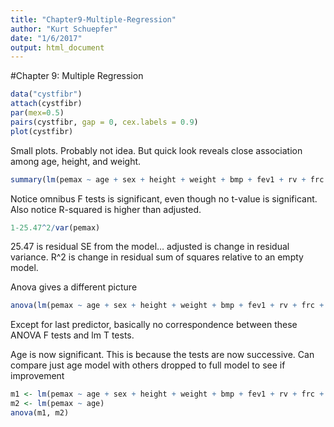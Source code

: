 ```yaml
---
title: "Chapter9-Multiple-Regression"
author: "Kurt Schuepfer"
date: "1/6/2017"
output: html_document
---
```

#Chapter 9: Multiple Regression

```r
data("cystfibr")
attach(cystfibr)
par(mex=0.5)
pairs(cystfibr, gap = 0, cex.labels = 0.9)
plot(cystfibr)
```

Small plots. Probably not idea. But quick look reveals close association among age, height, and weight.

```r
summary(lm(pemax ~ age + sex + height + weight + bmp + fev1 + rv + frc + tlc))
```

Notice omnibus F tests is significant, even though no t-value is significant. Also notice R-squared is higher than adjusted.

```r
1-25.47^2/var(pemax)
```

25.47 is residual SE from the model... adjusted is change in residual variance. R^2 is change in residual sum of squares relative to an empty model. 

Anova gives a different picture
```r
anova(lm(pemax ~ age + sex + height + weight + bmp + fev1 + rv + frc + tlc))
```

Except for last predictor, basically no correspondence between these ANOVA F tests and lm T tests.

Age is now significant. This is because the tests are now successive. Can compare just age model with others dropped to full model to see if improvement

```r
m1 <- lm(pemax ~ age + sex + height + weight + bmp + fev1 + rv + frc + tlc)
m2 <- lm(pemax ~ age)
anova(m1, m2)
```

